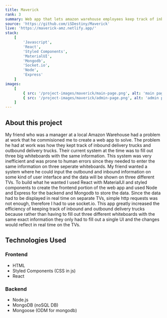 ```yaml
---
title: Maverick
rank: 3
summary: Web app that lets amazon warehouse employees keep track of inbound and outbound delivery trucks
source: 'https://github.com/iSDestiny/Maverick'
live: 'https://maverick-amz.netlify.app/'
stack:
    [
        'Javascript',
        'React',
        'Styled Components',
        'MaterialUI',
        'Mongodb',
        'Socket.io',
        'Node',
        'Express'
    ]
images:
    [
        { src: '/project-images/maverick/main-page.png', alt: 'main page' },
        { src: '/project-images/maverick/admin-page.png', alt: 'admin page' }
    ]
---
```


## About this project

My friend who was a manager at a local Amazon Warehouse had a problem at work that he commisioned me to create a web app
to solve. The problem he had at work was how they kept track of inbound delivery trucks and outbound delivery trucks. Their
current system at the time was to fill out three big whiteboards with the same information. This system was very inefficient
and was prone to human errors since they needed to enter the same information on three seperate whiteboards. My friend
wanted a system where he could input the outbound and inbound information on some kind of user interface and the data
will be shown on three different TVs. To build what he wanted I used React with MaterialUI and styled components to create
the frontend portion of the web app and used Node and Express for the backend and Mongodb to store the data.
Since the data had to be displayed in real time on separate TVs, simple http requests was not enough, therefore I had to use socket.io.
This app greatly increased the efficiency of keeping track of inbound and outbound delivery trucks because rather than having to
fill out three different whiteboards with the same exact information they only had to fill out a single UI and the changes
would reflect in real time on the TVs.

## Technologies Used

### Frontend

-   HTML
-   Styled Components (CSS in js)
-   React

### Backend

-   Node.js
-   MongoDB (noSQL DB)
-   Mongoose (ODM for mongodb)
